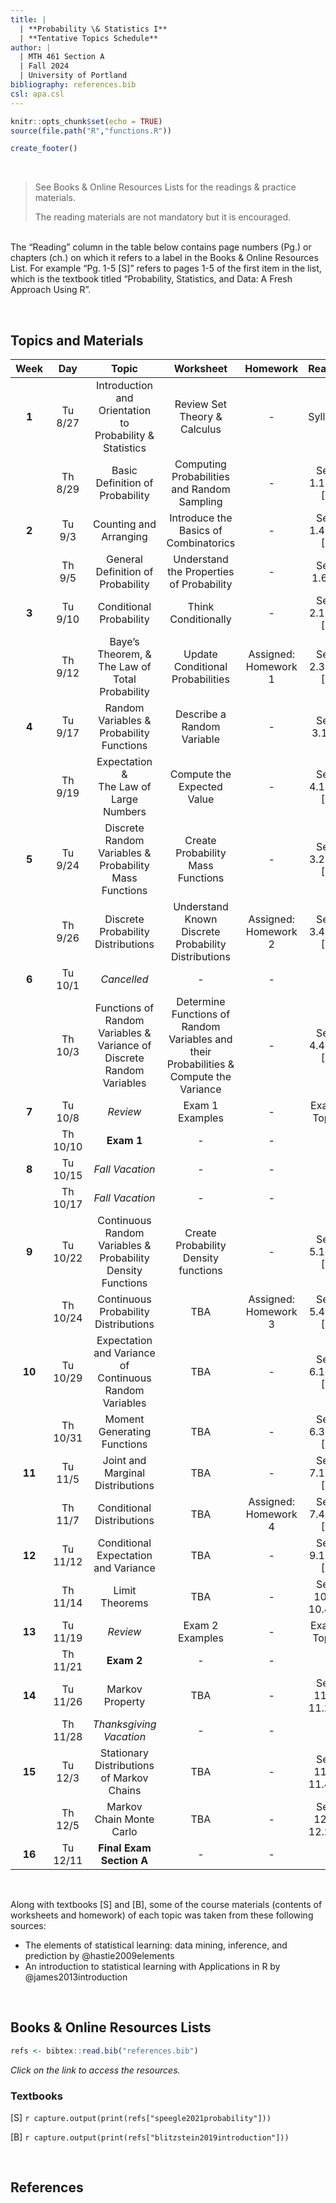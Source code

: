 ---
title: |
  | **Probability \& Statistics I**
  | **Tentative Topics Schedule**
author: |
  | MTH 461 Section A
  | Fall 2024
  | University of Portland
bibliography: references.bib
csl: apa.csl
---

```{r setup, include=FALSE}
knitr::opts_chunk$set(echo = TRUE)
source(file.path("R","functions.R"))
```

```{r echo=FALSE}
create_footer()
```

<br>

> See Books \& Online Resources Lists for the readings \& practice materials.
> 
> The reading materials are not mandatory but it is encouraged.

<br>The "Reading" column in the table below contains page numbers (Pg.) or chapters (ch.) on which it refers to a label in the Books \& Online Resources List. For example "Pg. 1-5 [S]" refers to pages 1-5 of the first item in the list, which is the textbook titled "Probability, Statistics, and Data: A Fresh Approach Using R".

<br>

## **Topics and Materials**

| **Week** | **Day** | **Topic** | **Worksheet** | **Homework** | **Reading** |
|:---:|:----:|:---------------:|:------:|:-----:|:--------:|
| **1** | Tu 8/27 | Introduction and Orientation to <br>Probability \& Statistics | Review Set Theory \& Calculus | - | Syllabus |
|  | Th 8/29 | Basic Definition of Probability | Computing Probabilities and Random Sampling | - | Sect. 1.1-1.3 [B] |
| **2** | Tu 9/3 | Counting and Arranging | Introduce the Basics of Combinatorics | - | Sect. 1.4-1.5 [B] |
|  | Th 9/5 | General Definition of Probability | Understand the Properties of Probability | - | Sect. 1.6 [B] |
| **3** | Tu 9/10 | Conditional Probability | Think Conditionally | - | Sect. 2.1-2.2 [B] |
|  | Th 9/12 | Baye's Theorem, \&<br>The Law of Total Probability | Update Conditional Probabilities | Assigned: Homework 1 | Sect. 2.3-2.4 [B] |
| **4** | Tu 9/17 | Random Variables \&<br>Probability Functions | Describe a Random Variable | - | Sect. 3.1 [B] |
|  | Th 9/19 | Expectation \&<br>The Law of Large Numbers | Compute the Expected Value | - | Sect. 4.1-4.3 [B] |
| **5** | Tu 9/24 | Discrete Random Variables \&<br>Probability Mass Functions | Create Probability Mass Functions | - | Sect. 3.2-3.3 [B] |
|  | Th 9/26 | Discrete Probability Distributions | Understand Known Discrete Probability Distributions | Assigned: Homework 2 | Sect. 3.4-3.6 [B] |
| **6** | Tu 10/1 | _Cancelled_ | - | - | - |
|  | Th 10/3 | Functions of Random Variables \&<br>Variance of Discrete Random Variables | Determine Functions of Random Variables and their Probabilities \& Compute the Variance | - | Sect. 4.4-4.6 [B] |
| **7** | Tu 10/8 | _Review_ | Exam 1 Examples | - | Exam 1 Topics |
|  | Th 10/10 | **Exam 1** | - | - | - |
| **8** | Tu 10/15 | _Fall Vacation_ | - | - | - |
|  | Th 10/17 | _Fall Vacation_ | - | - | - |
| **9** | Tu 10/22 | Continuous Random Variables \&<br>Probability Density Functions | Create Probability Density functions | - | Sect. 5.1-5.3 [B] |
|  | Th 10/24 | Continuous Probability Distributions | TBA | Assigned: Homework 3 | Sect. 5.4-5.6 [B] |
| **10** | Tu 10/29 | Expectation and Variance of Continuous Random Variables | TBA | - | Sect. 6.1-6.2 [B] |
|  | Th 10/31 | Moment Generating Functions | TBA | - | Sect. 6.3-6.5 [B] |
| **11** | Tu 11/5 | Joint and Marginal Distributions | TBA | - | Sect. 7.1-7.3 [B] |
|  | Th 11/7 | Conditional Distributions | TBA | Assigned: Homework 4 | Sect. 7.4-7.5 [B] |
| **12** | Tu 11/12 | Conditional Expectation and Variance | TBA | - | Sect. 9.1-9.5 [B] |
|  | Th 11/14 | Limit Theorems | TBA | - | Sect. 10.2-10.4 [B] |
| **13** | Tu 11/19 | _Review_ | Exam 2 Examples | - | Exam 2 Topics |
|  | Th 11/21 | **Exam 2** | - | - | - |
| **14** | Tu 11/26 | Markov Property | TBA | - | Sect. 11.1-11.2 [B] |
|  | Th 11/28 | _Thanksgiving Vacation_ | - | - | - |
| **15** | Tu 12/3 | Stationary Distributions of Markov Chains | TBA | - | Sect. 11.3-11.4 [B] |
|  | Th 12/5 | Markov Chain Monte Carlo | TBA | - | Sect. 12.1-12.2 [B] |
| **16** | Tu 12/11 | **Final Exam Section A** | - | - | - |

<br>

Along with textbooks [S] and [B], some of the course materials (contents of worksheets and homework) of each topic was taken from these following sources:

-   The elements of statistical learning: data mining, inference, and prediction by @hastie2009elements
-   An introduction to statistical learning with Applications in R by @james2013introduction

<br>

## **Books \& Online Resources Lists**

```{r echo=FALSE}
refs <- bibtex::read.bib("references.bib")
```

*Click on the link to access the resources.*

### Textbooks

[S] `r capture.output(print(refs["speegle2021probability"]))`

[B] `r capture.output(print(refs["blitzstein2019introduction"]))`

<br>

## **References**

::: {#refs}
:::

<br>
